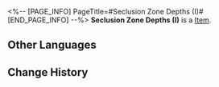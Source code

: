 <%-- [PAGE_INFO]
PageTitle=#Seclusion Zone Depths (I)#
[END_PAGE_INFO] --%>
{{Item Infobox
|id          = 252307
|image       = Item Seclusion Zone Depths (I).png{{subst:void|<!--$UPLOAD:<<SpriteOutput/Quest/PlanetFes/SwapCardPic/SwapCardPiece/1003_1.png>-<Item Seclusion Zone Depths (I).png>-<Item Icons>>-->}}
|type        = 
|invCategory = 
|rarity      = 5
|effect      = 
|description = Complete a Memory Card set to gain buffs.
}}
{{Description|The trailblazing memories deep in your mind will provide inspiration to the game once you recall it in full.}}
'''Seclusion Zone Depths (I)''' is a [[Item]].

==Other Languages==
{{Other Languages
|en   = Seclusion Zone Depths (I)
|zhs  = 禁闭舱底-Ⅰ
|zht  = 禁閉艙底-Ⅰ
|ja   = 封鎖部分・最下部-I
|ko   = 폐쇄된 캐빈 깊은 곳-Ⅰ
|es   = Base de la zona de confinamiento&nbsp;I
|fr   = Profondeurs de la Zone d'isolement (I)
|ru   = Глубины изолированной зоны I
|th   = ด้านล่างสุดของ Seclusion Zone I
|vi   = Khoang Cách Ly-I
|de   = Tiefe der Isolationszone (I)
|id   = Kedalaman Seclusion Zone I
|pt   = Profundezas da Zona de Reclusão (I)
}}

==Change History==
{{Change History|3.2}}